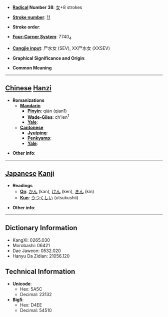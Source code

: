 * '''[[Wiktionary:Chinese radical index| Radical]] Number 38''': [[Wiktionary:Chinese radical index 女|女]]+8 strokes

* '''[[Wiktionary:Chinese total strokes index|Stroke number]]''': [[Wiktionary:Chinese total strokes index 11|11]]

* '''Stroke order''': 

* '''[[Wiktionary:Chinese four corner index|Four-Corner System]]''': 7740<sub>4</sub>

* '''[[Wiktionary:Chinese Cangjie index|Cangjie input]]''': 尸水女 (SEV), XX尸水女 (XXSEV)

* '''Graphical Significance and Origin''': 

* '''Common Meaning'''

----

== [[Chinese]] [[Hanzi]] ==

* '''Romanizations'''
** '''[[Mandarin]]'''
*** '''[[Pinyin]]''': qiān (qian1)
*** '''[[Wade-Giles]]''': ch'ien<sup>1</sup>
*** '''[[Yale]]''': 
** '''[[Cantonese]]'''
*** '''[[Jyutping]]''':
*** '''[[Penkyamp]]''': 
*** '''[[Yale]]''': 

* '''Other info''': 

----

== [[Japanese]] [[Kanji]] ==

* '''Readings'''
** '''[[On]]''': [[かん]] (kan), [[けん]] (ken), [[きん]] (kin)
** '''[[Kun]]''': [[うつくしい]] (utsukushii)

* '''Other info''':  

----

== Dictionary Information ==

* KangXi: 0265.030
* Morobashi: 06421
* Dae Jaweon: 0532.020
* Hanyu Da Zidian: 21056.120

== Technical Information ==

* '''Unicode''':
** Hex: 5A5C
** Decimal: 23132
* '''Big5''':
** Hex: D4EE
** Decimal: 54510